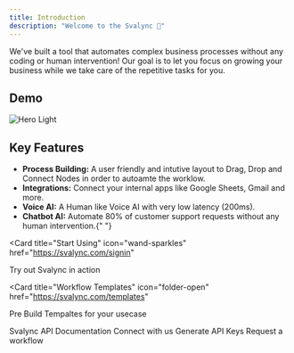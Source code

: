 ```yaml
---
title: Introduction
description: "Welcome to the Svalync 👋"
---
```


We've built a tool that automates complex business processes without any coding or human intervention! Our goal is to let you focus on growing your business while we take care of the repetitive tasks for you.

## Demo

<Frame>
  <img src="/images/workflows/hero.png" alt="Hero Light" />
</Frame>

## Key Features

- <b>Process Building:</b> A user friendly and intutive layout to Drag, Drop and
  Connect Nodes in order to autoamte the worklow.
- <b>Integrations:</b> Connect your internal apps like Google Sheets, Gmail and more.
- <b>Voice AI:</b> A Human like Voice AI with very low latency (200ms).
- <b>Chatbot AI:</b> Automate 80% of customer support requests without any human
  intervention.{" "}

<CardGroup cols={2}>

<Card
  title="Start Using"
  icon="wand-sparkles"
  href="https://svalync.com/signin"
>
  Try out Svalync in action
</Card>

<Card
  title="Workflow Templates"
  icon="folder-open"
  href="https://svalync.com/templates"
>
  Pre Build Tempaltes for your usecase
</Card>

<Card title="API Documentation" icon="code" href="/developers/authentication">
  Svalync API Documentation
</Card>

<Card title="Talk to us" icon="phone" href="mailto:uday@svalync.com">
  Connect with us
</Card>

<Card title="Generate API Keys" icon="key" href="/developers/authentication">
  Generate API Keys
</Card>

<Card title="Request a workflow" icon="plus" href="mailto:uday@svalync.com">
  Request a workflow
</Card>

</CardGroup>
